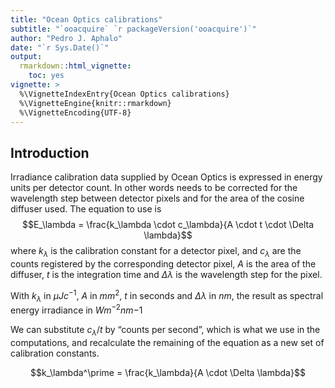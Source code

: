 ```yaml
---
title: "Ocean Optics calibrations"
subtitle: "`ooacquire` `r packageVersion('ooacquire')`"
author: "Pedro J. Aphalo"
date: "`r Sys.Date()`"
output: 
  rmarkdown::html_vignette:
    toc: yes
vignette: >
  %\VignetteIndexEntry{Ocean Optics calibrations}
  %\VignetteEngine{knitr::rmarkdown}
  %\VignetteEncoding{UTF-8}
---
```


## Introduction

Irradiance calibration data supplied by Ocean Optics is expressed in energy 
units per detector count. In other words needs to be corrected for the wavelength
step between detector pixels and for the area of the cosine diffuser used. The
equation to use is
$$E_\lambda = \frac{k_\lambda \cdot c_\lambda}{A \cdot t
\cdot \Delta \lambda}$$
where $k_\lambda$ is the calibration constant for a detector pixel, and $c_\lambda$ are the counts registered by the corresponding detector pixel, $A$ is the area of the diffuser, $t$ is the integration time and $\Delta \lambda$ is the wavelength step for the pixel.

With $k_\lambda$ in $\mu J c^{-1}$, $A$ in $mm^2$, $t$ in seconds and $\Delta \lambda$ in $nm$, the result as spectral energy irradiance in $W m^{-2} nm{-1}$

We can substitute $c_\lambda / t$ by "counts per second", which is what we use in the computations, and recalculate the remaining of the equation as a new set of calibration constants.

$$k_\lambda^\prime = \frac{k_\lambda}{A 
\cdot \Delta \lambda}$$



